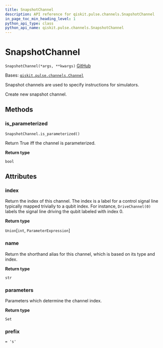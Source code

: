 ```yaml
---
title: SnapshotChannel
description: API reference for qiskit.pulse.channels.SnapshotChannel
in_page_toc_min_heading_level: 1
python_api_type: class
python_api_name: qiskit.pulse.channels.SnapshotChannel
---
```


# SnapshotChannel

<span id="qiskit.pulse.channels.SnapshotChannel" />

`SnapshotChannel(*args, **kwargs)` [GitHub](https://github.com/qiskit/qiskit/tree/stable/0.19/qiskit/pulse/channels.py "view source code")

Bases: [`qiskit.pulse.channels.Channel`](pulse#qiskit.pulse.channels.Channel "qiskit.pulse.channels.Channel")

Snapshot channels are used to specify instructions for simulators.

Create new snapshot channel.

## Methods

### is\_parameterized

<span id="qiskit.pulse.channels.SnapshotChannel.is_parameterized" />

`SnapshotChannel.is_parameterized()`

Return True iff the channel is parameterized.

**Return type**

`bool`

## Attributes

<span id="qiskit.pulse.channels.SnapshotChannel.index" />

### index

Return the index of this channel. The index is a label for a control signal line typically mapped trivially to a qubit index. For instance, `DriveChannel(0)` labels the signal line driving the qubit labeled with index 0.

**Return type**

`Union`\[`int`, `ParameterExpression`]

<span id="qiskit.pulse.channels.SnapshotChannel.name" />

### name

Return the shorthand alias for this channel, which is based on its type and index.

**Return type**

`str`

<span id="qiskit.pulse.channels.SnapshotChannel.parameters" />

### parameters

Parameters which determine the channel index.

**Return type**

`Set`

<span id="qiskit.pulse.channels.SnapshotChannel.prefix" />

### prefix

`= 's'`

